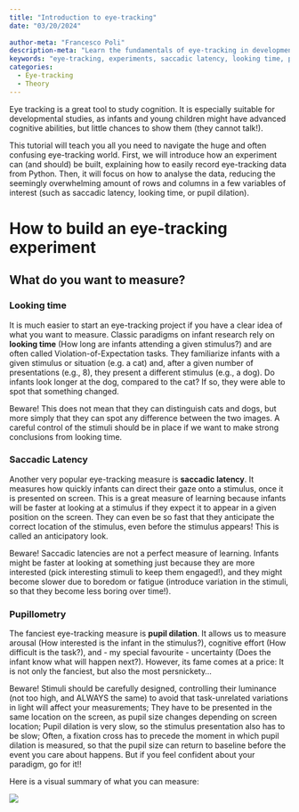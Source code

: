```yaml
---
title: "Introduction to eye-tracking"
date: "03/20/2024"
  
author-meta: "Francesco Poli"
description-meta: "Learn the fundamentals of eye-tracking in developmental cognitive science. Understand how to build experiments, record data, and analyze results."
keywords: "eye-tracking, experiments, saccadic latency, looking time, pupil dilation, fixations, infant research, DevStart, developmental science"
categories:
  - Eye-tracking
  - Theory
---
```


Eye tracking is a great tool to study cognition. It is especially suitable for developmental studies, as infants and young children might have advanced cognitive abilities, but little chances to show them (they cannot talk!).

This tutorial will teach you all you need to navigate the huge and often confusing eye-tracking world. First, we will introduce how an experiment can (and should) be built, explaining how to easily record eye-tracking data from Python. Then, it will focus on how to analyse the data, reducing the seemingly overwhelming amount of rows and columns in a few variables of interest (such as saccadic latency, looking time, or pupil dilation).

# How to build an eye-tracking experiment

## What do you want to measure?

### Looking time

It is much easier to start an eye-tracking project if you have a clear idea of what you want to measure. Classic paradigms on infant research rely on **looking time** (How long are infants attending a given stimulus?) and are often called Violation-of-Expectation tasks. They familiarize infants with a given stimulus or situation (e.g. a cat) and, after a given number of presentations (e.g., 8), they present a different stimulus (e.g., a dog). Do infants look longer at the dog, compared to the cat? If so, they were able to spot that something changed.

::: callout-important
Beware! This does not mean that they can distinguish cats and dogs, but more simply that they can spot any difference between the two images. A careful control of the stimuli should be in place if we want to make strong conclusions from looking time.
:::

### Saccadic Latency

Another very popular eye-tracking measure is **saccadic latency**. It measures how quickly infants can direct their gaze onto a stimulus, once it is presented on screen. This is a great measure of learning because infants will be faster at looking at a stimulus if they expect it to appear in a given position on the screen. They can even be so fast that they anticipate the correct location of the stimulus, even before the stimulus appears! This is called an anticipatory look.

::: callout-important
Beware! Saccadic latencies are not a perfect measure of learning. Infants might be faster at looking at something just because they are more interested (pick interesting stimuli to keep them engaged!), and they might become slower due to boredom or fatigue (introduce variation in the stimuli, so that they become less boring over time!).
:::

### Pupillometry

The fanciest eye-tracking measure is **pupil dilation**. It allows us to measure arousal (How interested is the infant in the stimulus?), cognitive effort (How difficult is the task?), and - my special favourite - uncertainty (Does the infant know what will happen next?). However, its fame comes at a price: It is not only the fanciest, but also the most persnickety...

::: callout-important
Beware! Stimuli should be carefully designed, controlling their luminance (not too high, and ALWAYS the same) to avoid that task-unrelated variations in light will affect your measurements; They have to be presented in the same location on the screen, as pupil size changes depending on screen location; Pupil dilation is very slow, so the stimulus presentation also has to be slow; Often, a fixation cross has to precede the moment in which pupil dilation is measured, so that the pupil size can return to baseline before the event you care about happens. But if you feel confident about your paradigm, go for it!!
:::

Here is a visual summary of what you can measure:

![](/images/Introduction_eyetracking/Design.jpg){fig-align="center"}
